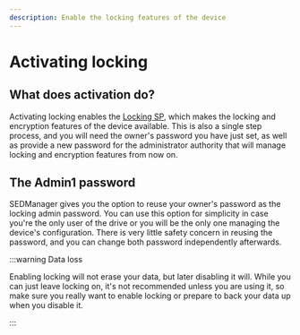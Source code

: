 ```yaml
---
description: Enable the locking features of the device
---
```


# Activating locking

## What does activation do?

Activating locking enables the [Locking SP](../../background/tcg_specs.mdx#security-providers), which makes the locking and encryption features of the device available. This is also a single step process, and you will need the owner's password you have just set, as well as provide a new password for the administrator authority that will manage locking and encryption features from now on.

## The Admin1 password

SEDManager gives you the option to reuse your owner's password as the locking admin password. You can use this option for simplicity in case you're the only user of the drive or you will be the only one managing the device's configuration. There is very little safety concern in reusing the password, and you can change both password independently afterwards.

:::warning Data loss

Enabling locking will not erase your data, but later disabling it will. While you can just leave locking on, it's not recommended unless you are using it, so make sure you really want to enable locking or prepare to back your data up when you disable it.

:::